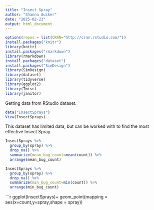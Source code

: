 ---
title: "Insect Spray"
author: "Shanna Aucker"
date: "2025-02-23"
output: html_document
---

```{r}
options(repos = list(CRAN="http://cran.rstudio.com/"))
install.packages("knitr")
library(knitr)
install.packages("rmarkdown")
library(rmarkdown)
install.packages("dataset")
install.packages("SimDesign")
library(SimDesign)
library(dataset)
library(tidyverse)
library(ggplot2)
library(Tmisc)
library(janitor)
```

Getting data from RStudio dataset.
```{r}
data("InsectSprays")
View(InsectSprays)
```
This dataset has limited data, but can be worked with to find the most effective Insect Spray.
```{r}
InsectSprays %>% 
  group_by(spray) %>% 
  drop_na() %>% 
  summarize(mean_bug_count=mean(count)) %>% 
  arrange(mean_bug_count)
```
```{r}
InsectSprays %>% 
  group_by(spray) %>% 
  drop_na() %>% 
  summarize(min_bug_count=min(count)) %>%
  arrange(min_bug_count)
```
```{r}
ggplot(InsectSprays)+
  geom_point(mapping = aes(x=count,y=spray,shape = spray))